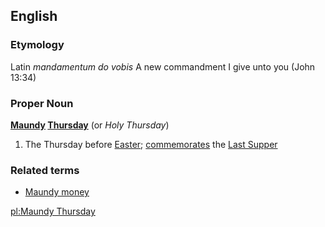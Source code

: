 ==English==
===Etymology===
Latin ''mandamentum do vobis'' A new commandment I give unto you (John 13:34)
===Proper Noun===
'''[[Maundy]] [[Thursday]]''' (or ''Holy Thursday'')
#The Thursday before [[Easter]]; [[commemorate]]s the [[Last Supper]]
===Related terms===
*[[Maundy money]]

[[pl:Maundy Thursday]]